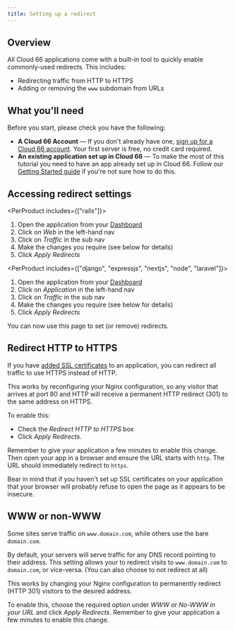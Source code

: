 ```yaml
---
title: Setting up a redirect
---
```


## Overview

All Cloud 66 applications come with a built-in tool to quickly enable commonly-used redirects. This includes:

* Redirecting traffic from HTTP to HTTPS
* Adding or removing the `www` subdomain from URLs

## What you'll need

Before you start, please check you have the following:

* **A Cloud 66 Account** &mdash; If you don't already have one, [sign up for a Cloud 66 account](https://app.cloud66.com/users/sign_up). Your first server is free, no credit card required.
* **An existing application set up in Cloud 66** &mdash; To make the most of this tutorial you need to have an app already set up in Cloud 66. Follow our [Getting Started guide](/docs/getting-started/deploy-your-first-app) if you're not sure how to do this.

## Accessing redirect settings


<PerProduct includes={["rails"]}>
1. Open the application from your [Dashboard](https://app.cloud66.com/dashboard)
2. Click on *Web* in the left-hand nav
3. Click on *Traffic* in the sub nav
4. Make the changes you require (see below for details)
5. Click *Apply Redirects*
</PerProduct>

<PerProduct includes={["django", "expressjs", "nextjs", "node", "laravel"]}>
1. Open the application from your [Dashboard](https://app.cloud66.com/dashboard)
2. Click on *Application* in the left-hand nav
3. Click on *Traffic* in the sub nav
4. Make the changes you require (see below for details)
5. Click *Apply Redirects*
</PerProduct>


You can now use this page to set (or remove) redirects.

## Redirect HTTP to HTTPS

If you have [added SSL certificates](/docs/security/ssl) to an application, you can redirect all traffic to use HTTPS instead of HTTP.

This works by reconfiguring your Nginx configuration, so any visitor that arrives at port 80 and HTTP will receive a permanent HTTP redirect (301) to the same address on HTTPS.

To enable this: 
* Check the *Redirect HTTP to HTTPS* box 
* Click *Apply Redirects*. 

Remember to give your application a few minutes to enable this change. Then open your app in a browser and ensure the URL starts with `http`. The URL should immediately redirect to `https`. 

Bear in mind that if you haven't set up SSL certificates on your application that your browser will probably refuse to open the page as it appears to be insecure. 

## WWW or non-WWW

Some sites serve traffic on `www.domain.com`, while others use the bare `domain.com`. 

By default, your servers will serve traffic for any DNS record pointing to their address. This setting allows your to redirect visits to `www.domain.com` to `domain.com`, or vice-versa. (You can also choose to not redirect at all)

This works by changing your Nginx configuration to permanently redirect (HTTP 301) visitors to the desired address.

To enable this, choose the required option under *WWW or No-WWW in your URL* and click *Apply Redirects*. Remember to give your application a few minutes to enable this change.

